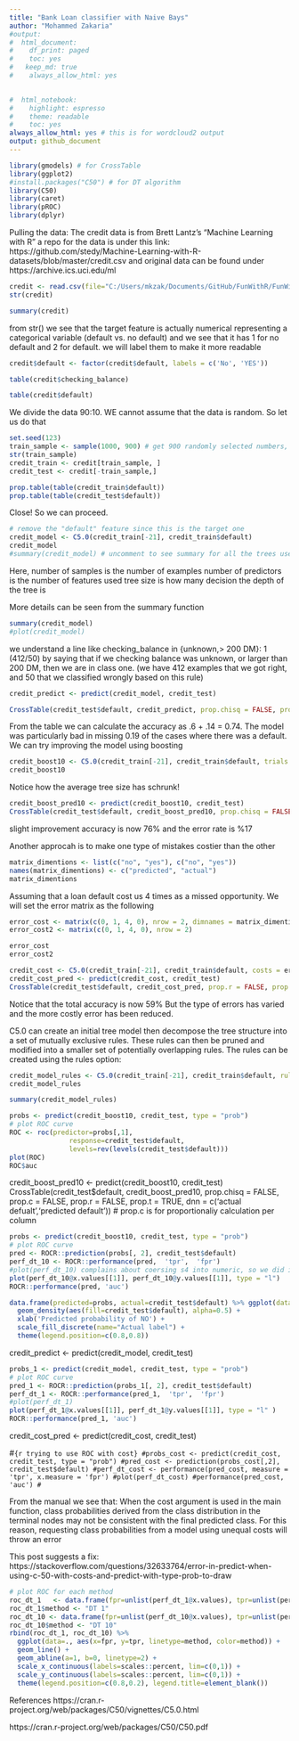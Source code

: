 ```yaml
---
title: "Bank Loan classifier with Naive Bays"
author: "Mohammed Zakaria"
#output:
#  html_document:
#    df_print: paged
#    toc: yes
#   keep_md: true
#    always_allow_html: yes

  
#  html_notebook:
#    highlight: espresso
#    theme: readable
#    toc: yes
always_allow_html: yes # this is for wordcloud2 output
output: github_document
---
```




```r
library(gmodels) # for CrossTable
library(ggplot2)
#install.packages("C50") # for DT algorithm
library(C50)
library(caret)
library(pROC)
library(dplyr)
```


Pulling the data: The credit data is from Brett Lantz's "Machine Learning with R" a repo for the data is under this link: https://github.com/stedy/Machine-Learning-with-R-datasets/blob/master/credit.csv and original data can be found under https://archive.ics.uci.edu/ml

```r
credit <- read.csv(file="C:/Users/mkzak/Documents/GitHub/FunWithR/FunWithR/3_DT/Data/credit.csv", stringsAsFactors = FALSE)
str(credit)

summary(credit)
```

from str() we see that the target feature is actually numerical representing a categorical variable (default vs. no default) and we see that it has 1 for no default and 2 for default. we will label them to make it more readable
```r
credit$default <- factor(credit$default, labels = c('No', 'YES'))


```


```r
table(credit$checking_balance)

table(credit$default)

```

We divide the data 90:10. WE cannot assume that the data is random. So let us do that

```r
set.seed(123)
train_sample <- sample(1000, 900) # get 900 randomly selected numbers, each between 0 and 1000
str(train_sample)
credit_train <- credit[train_sample, ]
credit_test <- credit[-train_sample,]
```


```r
prop.table(table(credit_train$default))
prop.table(table(credit_test$default))

```

Close! So we can proceed.

```r
# remove the "default" feature since this is the target one
credit_model <- C5.0(credit_train[-21], credit_train$default)
credit_model
#summary(credit_model) # uncomment to see summary for all the trees used
```

Here, number of samples is the number of examples
number of predictors is the number of features used
tree size is how many decision the depth of the tree is

More details can be seen from the summary function
```r
summary(credit_model)
#plot(credit_model)
```

we understand a line like
checking_balance in {unknown,> 200 DM}: 1 (412/50)
by saying that if we checking balance was unknown, or larger than 200 DM, then we are in class one. (we have 412 examples that we got right, and 50 that we classified wrongly based on this rule)

```r
credit_predict <- predict(credit_model, credit_test)
```


```r
CrossTable(credit_test$default, credit_predict, prop.chisq = FALSE, prop.c = FALSE, prop.r = FALSE, prop.t = TRUE, dnn = c('actual defualt','predicted default')) # prop.c is for proportionaliy calculation per column
```

From the table we can calculate the accuracy as .6 + .14 = 0.74. The model was particularly bad in missing 0.19 of the cases where there was a default. We can try improving the model using boosting

```r
credit_boost10 <- C5.0(credit_train[-21], credit_train$default, trials = 10)
credit_boost10
```
Notice how the average tree size has schrunk! 

```r
credit_boost_pred10 <- predict(credit_boost10, credit_test)
CrossTable(credit_test$default, credit_boost_pred10, prop.chisq = FALSE, prop.c = FALSE, prop.r = FALSE, prop.t = TRUE, dnn = c('actual defualt','predicted default')) # prop.c is for proportionaliy calculation per column
```

slight improvement accuracy is now 76% and the error rate is %17

Another approcah is to make one type of mistakes costier than the other
```r
matrix_dimentions <- list(c("no", "yes"), c("no", "yes"))
names(matrix_dimentions) <- c("predicted", "actual")
matrix_dimentions


```

Assuming that a loan default cost us 4 times as a missed opportunity. We will set the error matrix as the following
```r
error_cost <- matrix(c(0, 1, 4, 0), nrow = 2, dimnames = matrix_dimentions) ## causes problem (trees won't grow), had to do it without dimnames!
error_cost2 <- matrix(c(0, 1, 4, 0), nrow = 2)

error_cost
error_cost2
```



```r
credit_cost <- C5.0(credit_train[-21], credit_train$default, costs = error_cost2)
credit_cost_pred <- predict(credit_cost, credit_test)
CrossTable(credit_test$default, credit_cost_pred, prop.r = FALSE, prop.c = FALSE, prop.chisq = FALSE, dnn = c('actual default', 'predicted default'))

```
Notice that the total accuracy is now 59% But the type of errors has varied and the more costly error has been reduced. 


C5.0 can create an initial tree model then decompose the tree structure into a set of mutually exclusive rules. These rules can then be pruned and modified into a smaller set of potentially overlapping rules. The rules can be created using the rules option:

```r
credit_model_rules <- C5.0(credit_train[-21], credit_train$default, rules = TRUE)
credit_model_rules
```

```r
summary(credit_model_rules)
```

```r
probs <- predict(credit_boost10, credit_test, type = "prob")
# plot ROC curve
ROC <- roc(predictor=probs[,1], 
               response=credit_test$default,
               levels=rev(levels(credit_test$default)))
plot(ROC)
ROC$auc
```

credit_boost_pred10 <- predict(credit_boost10, credit_test)
CrossTable(credit_test$default, credit_boost_pred10, prop.chisq = FALSE, prop.c = FALSE, prop.r = FALSE, prop.t = TRUE, dnn = c('actual defualt','predicted default')) # prop.c is for proportionaliy calculation per column

```r
probs <- predict(credit_boost10, credit_test, type = "prob")
# plot ROC curve
pred <- ROCR::prediction(probs[, 2], credit_test$default)
perf_dt_10 <- ROCR::performance(pred,  'tpr',  'fpr')
#plot(perf_dt_10) complains about coersing s4 into numeric, so we did it manually
plot(perf_dt_10@x.values[[1]], perf_dt_10@y.values[[1]], type = "l")
ROCR::performance(pred, 'auc')
```


```r
data.frame(predicted=probs, actual=credit_test$default) %>% ggplot(data=., aes(x=predicted.No)) +
  geom_density(aes(fill=credit_test$default), alpha=0.5) +
  xlab('Predicted probability of NO') +
  scale_fill_discrete(name="Actual label") +
  theme(legend.position=c(0.8,0.8))
```
credit_predict <- predict(credit_model, credit_test)


```r
probs_1 <- predict(credit_model, credit_test, type = "prob")
# plot ROC curve
pred_1 <- ROCR::prediction(probs_1[, 2], credit_test$default)
perf_dt_1 <- ROCR::performance(pred_1,  'tpr',  'fpr')
#plot(perf_dt_1)
plot(perf_dt_1@x.values[[1]], perf_dt_1@y.values[[1]], type = "l" )
ROCR::performance(pred_1, 'auc')
```

credit_cost_pred <- predict(credit_cost, credit_test)

#```{r trying to use ROC with cost}
#probs_cost <- predict(credit_cost, credit_test, type = "prob")
#pred_cost <- prediction(probs_cost[,2], credit_test$default)
#perf_dt_cost <- performance(pred_cost, measure = 'tpr', x.measure = 'fpr')
#plot(perf_dt_cost)
#performance(pred_cost, 'auc')
#```

From the manual we see that:
When the
cost
argument is used in the main function, class probabilities derived from the class
distribution in the terminal nodes may not be consistent with the final predicted class.   For this
reason, requesting class probabilities from a model using unequal costs will throw an error

This post suggests a fix: https://stackoverflow.com/questions/32633764/error-in-predict-when-using-c-50-with-costs-and-predict-with-type-prob-to-draw



```r
# plot ROC for each method
roc_dt_1   <- data.frame(fpr=unlist(perf_dt_1@x.values), tpr=unlist(perf_dt_1@y.values))
roc_dt_1$method <- "DT 1"
roc_dt_10 <- data.frame(fpr=unlist(perf_dt_10@x.values), tpr=unlist(perf_dt_10@y.values))
roc_dt_10$method <- "DT 10"
rbind(roc_dt_1, roc_dt_10) %>%
  ggplot(data=., aes(x=fpr, y=tpr, linetype=method, color=method)) + 
  geom_line() +
  geom_abline(a=1, b=0, linetype=2) +
  scale_x_continuous(labels=scales::percent, lim=c(0,1)) +
  scale_y_continuous(labels=scales::percent, lim=c(0,1)) +
  theme(legend.position=c(0.8,0.2), legend.title=element_blank())
```



References
https://cran.r-project.org/web/packages/C50/vignettes/C5.0.html

https://cran.r-project.org/web/packages/C50/C50.pdf

